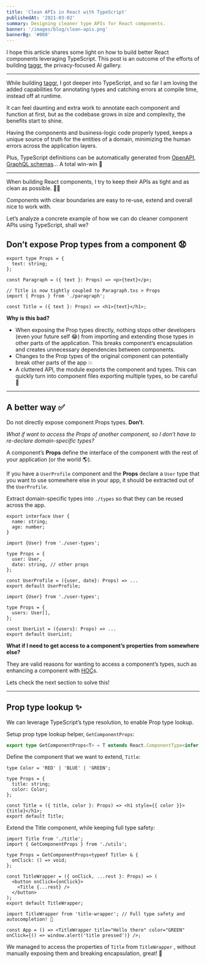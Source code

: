 ```yaml
---
title: 'Clean APIs in React with TypeScript'
publishedAt: '2021-03-02'
summary: Designing cleaner type APIs for React components.
banner: '/images/blog/clean-apis.png'
bannerBg: '#000'
---
```


I hope this article shares some light on how to build better React components leveraging TypeScript. This post is an outcome of the efforts of building [taggr](https://taggr.ai/), the privacy-focused AI gallery.

---

While building [taggr](https://taggr.ai/), I got deeper into TypeScript, and so far I am loving the added capabilities for annotating types and catching errors at compile time, instead off at runtime.

It can feel daunting and extra work to annotate each component and function at first, but as the codebase grows in size and complexity, the benefits start to shine.

Having the components and business-logic code properly typed, keeps a unique source of truth for the entities of a domain, minimizing the human errors across the application layers.

Plus, TypeScript definitions can be automatically generated from [OpenAPI](https://github.com/drwpow/openapi-typescript), [GraphQL schemas](https://graphql-code-generator.com/docs/plugins/typescript)… A total win-win 🎉

---

When building React components, I try to keep their APIs as tight and as clean as possible. 🧹💨

Components with clear boundaries are easy to re-use, extend and overall nice to work with.

Let’s analyze a concrete example of how we can do cleaner component APIs using TypeScript, shall we?

## Don’t expose Prop types from a component 😧

```typescript:paragraph.tsx
export type Props = {
  text: string;
};

const Paragraph = ({ text }: Props) => <p>{text}</p>;
```

```typescript:title.tsx
// Title is now tightly coupled to Paragraph.txs > Props
import { Props } from './paragraph';

const Title = ({ text }: Props) => <h1>{text}</h1>;
```

**Why is this bad?**

- When exposing the Prop types directly, nothing stops other developers (even your future self 😂) from importing and extending those types in other parts of the application. This breaks component’s encapsulation and creates unnecessary dependencies between components.
- Changes to the Prop types of the original component can potentially break other parts of the app 💥
- A cluttered API, the module exports the component and types. This can quickly turn into component files exporting multiple types, so be careful 🧐

---

## A better way ✅

Do not directly expose component Props types. **Don’t**.

_What if want to access the Props of another component, so I don’t have to re-declare domain-specific types?_

A component’s **Props** define the interface of the component with the rest of your application (or the world 🌎).

If you have a `UserProfile` component and the **Props** declare a `User` type that you want to use somewhere else in your app, it should be extracted out of the `UserProfile`.

Extract domain-specific types into `./types` so that they can be reused across the app.

```typescript:user-types.tsx
export interface User {
  name: string;
  age: number;
}
```

```typescript:user-profile.tsx
import {User} from './user-types';

type Props = {
  user: User,
  date: string, // other props
};

const UserProfile = ({user, date}: Props) => ...
export default UserProfile;
```

```typescript:user-list.tsx
import {User} from './user-types';

type Props = {
  users: User[],
};

const UserList = ({users}: Props) => ...
export default UserList;
```

**What if I need to get access to a component’s properties from somewhere else?**

They are valid reasons for wanting to access a component’s types, such as enhancing a component with [HOC](https://medium.com/javascript-scene/do-react-hooks-replace-higher-order-components-hocs-7ae4a08b7b58)s.

Lets check the next section to solve this!

---

## Prop type lookup ✨

We can leverage TypeScript’s type resolution, to enable Prop type lookup.

Setup prop type lookup helper, `GetComponentProps`:

```typescript:utils.ts
export type GetComponentProps<T> = T extends React.ComponentType<infer P> | React.Component<infer P> ? P : never;
```

Define the component that we want to extend, `Title`:

```typescript:title.tsx
type Color = 'RED' | 'BLUE' | 'GREEN';

type Props = {
  title: string;
  color: Color;
};

const Title = ({ title, color }: Props) => <h1 style={{ color }}>{title}</h1>;
export default Title;
```

Extend the Title component, while keeping full type safety:

```typescript:title-wrapper.tsx
import Title from './title';
import { GetComponentProps } from './utils';

type Props = GetComponentProps<typeof Title> & {
  onClick: () => void;
};

const TitleWrapper = ({ onClick, ...rest }: Props) => (
  <button onClick={onClick}>
    <Title {...rest} />
  </button>
);
export default TitleWrapper;
```

```typescript:index.tsx
import TitleWrapper from 'title-wrapper'; // Full type safety and autocompletion! 🎉

const App = () => <TitleWrapper title="Hello there" color="GREEN" onClick={() => window.alert('title pressed')} />;
```

We managed to access the properties of `Title` from `TitleWrapper` , without manually exposing them and breaking encapsulation, great! 🎉
